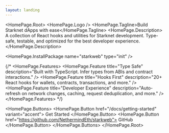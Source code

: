 ```yaml
---
layout: landing
---
```



<HomePage.Root>
  <HomePage.Logo />
  <HomePage.Tagline>Build Starknet dApps with ease</HomePage.Tagline>
  <HomePage.Description>
    A collection of React hooks and utilities for Starknet development. 
    Type-safe, testable, and optimized for the best developer experience.
  </HomePage.Description>
  
  <HomePage.InstallPackage 
    name="starkweb" 
    type="init"
  />

  {/* <HomePage.Features>
    <HomePage.Feature
      title="Type Safe"
      description="Built with TypeScript. Infer types from ABIs and contract interactions."
    />
    <HomePage.Feature
      title="Hooks First"
      description="20+ React hooks for wallets, contracts, transactions, and more."
    />
    <HomePage.Feature
      title="Developer Experience"
      description="Auto-refresh on network changes, caching, request deduplication, and more."
    />
  </HomePage.Features> */}

  <HomePage.Buttons>
    <HomePage.Button href="/docs/getting-started" variant="accent">
      Get Started
    </HomePage.Button>
    <HomePage.Button href="https://github.com/NethermindEth/starkweb">
      GitHub
    </HomePage.Button>
  </HomePage.Buttons>
</HomePage.Root>
